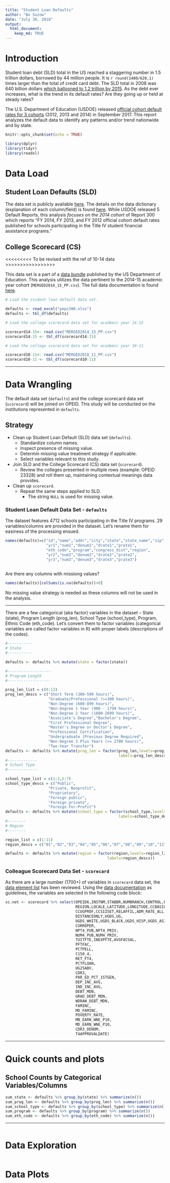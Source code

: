 ```yaml
---
title: "Student Loan Defaults"
author: "Bo Suzow"
date: "July 30, 2018"
output: 
  html_document:
    keep_md: TRUE
---
```


# Introduction

Student loan debt (SLD) total in the US reached a staggering number in 1.5 trillion dollars, borrowed by 44 million people. It is `r round(1480/620,1)` times larger than the total of credit card debt.  The SLD total in 2008 was 640 billion dollars [which ballooned to 1.2 trillion by 2015](https://www.politifact.com/truth-o-meter/statements/2015/aug/14/jeb-bush/jeb-bush-student-loan-debt-has-doubled-under-obama/).  As the debt ever increases, what is the trend in its default rates?  Are they going up or held at steady rates?  

The U.S. Department of Education (USDOE) released [official cohort default rates for 3 cohorts](https://www2.ed.gov/offices/OSFAP/defaultmanagement/cdr.html#table) (2012, 2013 and 2014) in September 2017. This report analyzes the default data to identify any patterns and/or trend nationwide and by state. 

```r
knitr::opts_chunk$set(echo = TRUE)

library(dplyr)
library(tidyr)
library(readxl)
```

# Data Load

## Student Loan Defaults (SLD)

The data set is publicly available [here](https://www2.ed.gov/offices/OSFAP/defaultmanagement/peps300.xlsx).  The details on the data dictionary (explanation of each column/field) is found [here](https://www2.ed.gov/offices/OSFAP/defaultmanagement/instructions.html).  While USDOE released 5 Default Reports, this analysis *focuses on the 2014 cohort* of Report 300 which reports "FY 2014, FY 2013, and FY 2012 official cohort default rates published for schools participating in the Title IV student financial assistance programs."

## College Scorecard (CS)

<<<<<<<<< To be revised with the ref of 10-14 data >>>>>>>>>>>>>>>>>

This data set is a part of a [data bundle](https://ed-public-download.app.cloud.gov/downloads/CollegeScorecard_Raw_Data.zip) published by the US Department of Education.  This analysis utilizes the data pertinent to the 2014-15 academic year cohort (`MERGED2014_15_PP.csv`). The full data documentation is found [here](https://collegescorecard.ed.gov/assets/FullDataDocumentation.pdf).


```r

# Load the student loan default data set.

defaults <- read_excel("peps300.xlsx")
defaults <- tbl_df(defaults)

# Load the college scorecard data set for academic year 14-15

scorecard14-15<- read.csv("MERGED2014_15_PP.csv")
scorecard14-15 <- tbl_df(scorecard14-15)

# Load the college scorecard data set for academic year 10-11

scorecard10-11<- read.csv("MERGED2010_11_PP.csv")
scorecard10-11 <- tbl_df(scorecard10-11)


```

***
# Data Wrangling

The default data set (`defaults`) and the college scorecard data set (`scorecard`) will be joined on OPEID. This study will be conducted on the institutions represented in `defaults`.

## Strategy

- Clean up Student Loan Default (SLD) data set (`defaults`).
    - Standardize column names.
    - Inspect presence of missing value.
    - Determin missing value treatment strategy if applicable.
    - Select variables relevant to this study.
    
- Join SLD and the College Scorecard (CS) data set (`scorecard`). 
    - Review the colleges presented in multiple rows (example: OPEID 23328) and roll them up, maintaining contextual meanings data provides.
    
- Clean up `scorecard`.
    - Repeat the same steps applied to SLD.
       - The string `NULL` is used for missing value.  

### Student Loan Default Data Set - `defaults`

The dataset features 4712 schools participating in the Title IV programs. 29 variables/columns are provided in the dataset.  Let's rename them for easiness of the processing ensued.  

```r

names(defaults)=c("id","name","addr","city","state","state_name","zip","zipext","prog_len","school_type",
                  "yr1","num1","denum1","drate1","prate1",
                  "eth_code","program","congress_dist","region",
                  "yr2","num2","denum2","drate2","prate2",
                  "yr3","num3","denum3","drate3","prate3")
                  
```

Are there any columns with missiong values?

```r

names(defaults)[colSums(is.na(defaults))>0]

```

No missing value strategy is needed as these columns will not be used in the analysis. 

***

There are a few categorical (aka factor) variables in the dataset -- State (state), Program Length (prog_len), School Type (school_type), Program, Ethnic Code (eth_code).
Let's convert them to factor variables (categorical variables are called factor variables in R) with proper labels (descriptions of the codes).

```r

#-----------
# State
#-----------

defaults <- defaults %>% mutate(state = factor(state))

#-------------------
# Program Length 
#-------------------

prog_len_list = c(0:12)
prog_len_descs = c("Short Term (300-599 hours)",
                   "Graduate/Professional (>=300 hours)", 
                   "Non-Degree (600-899 hours)",
                   "Non-Degree 1 Year (900 - 1799 hours)",
                   "Non-Degree 2 Year (1800-2699 hours)",
                   "Associate's Degree","Bachelor's Degree",
                   "First Professional Degree",
                   "Master's Degree or Doctor's Degree",
                   "Professional Certification",
                   "Undergraduate (Previous Degree Required",
                   "Non-Degree 3 Plus Years (>= 2700 hours)",
                   "Two-Year Transfer")
defaults <- defaults %>% mutate(prog_len = factor(prog_len,levels=prog_len_list,
                                                  labels=prog_len_descs))
#-------------
# School Type
#-------------

school_type_list = c(1:3,5:7)
school_type_descs = c("Public",
                   "Private, Nonprofit", 
                   "Proprietary",
                   "Foreign public",
                   "Foreign private",
                   "Foreign For-Profit")
defaults <- defaults %>% mutate(school_type = factor(school_type,levels=school_type_list,
                                                  labels=school_type_descs))
#--------
# Region
#--------

region_list = c(1:11)
region_descs = c("01","02","03","04","05","06","07","08","09","10","11")

defaults <- defaults %>% mutate(region = factor(region,levels=region_list,
                                             labels=region_descs))

```


### Colleague Scorecard Data Set - `scorecard`

As there are a large number (1700+) of variables in `scorecard` data set, the [data element list](https://collegescorecard.ed.gov/assets/CollegeScorecardDataDictionary.xlsx) has been reviewed. Using the [data documentation](https://collegescorecard.ed.gov/assets/FullDataDocumentation.pdf) as guidelines, the variables are selected in the following code block:

```r

sc.net <- scorecard %>% select(OPEID6,INSTNM,STABBR,NUMBRANCH,CONTROL,PREDDEG,
                               REGION,LOCALE,LATITUDE,LONGITUDE,CCBASIC,
                               CCUGPROF,CCSIZSET,RELAFFIL,ADM_RATE_ALL,
                               DISTANCEONLY,UGDS,UG,
                               UGDS_WHITE,UGDS_BLACK,UGDS_HISP,UGDS_ASIAN,
                               CURROPER,
                               NPT4_PUB,NPT4_PRIV,
                               NUM4_PUB,NUM4_PRIV,
                               TUITFTE,INEXPFTE,AVGFACSAL,
                               PFTFAC,
                               PCTPELL,
                               C150_4,
                               RET_FT4,
                               PCTFLOAN,
                               UG25ABV,
                               CDR3,
                               PAR_ED_PCT_1STGEN,
                               DEP_INC_AVG,
                               IND_INC_AVG,
                               DEBT_MDN,
                               GRAD_DEBT_MDN,
                               WDRAW_DEBT_MDN,
                               FAMINC,
                               MD_FAMINC,
                               POVERTY_RATE,
                               MN_EARN_WNE_P10,
                               MD_EARN_WNE_P10,
                               CDR3_DENOM,
                               T4APPROVALDATE)

```



***
# Quick counts and plots
## School Counts by Categorical Variables/Columns

```r

sum_state <- defaults %>% group_by(state) %>% summarize(n())
sum_prog_len <- defaults %>% group_by(prog_len) %>% summarize(n())
sum_school_type <- defaults %>% group_by(school_type) %>% summarize(n())
sum_program <- defaults %>% group_by(program) %>% summarize(n())
sum_eth_code <- defaults %>% group_by(eth_code) %>% summarize(n())

```

***


```r

```

# Data Exploration

```r

```

# Data Plots

```r

```




